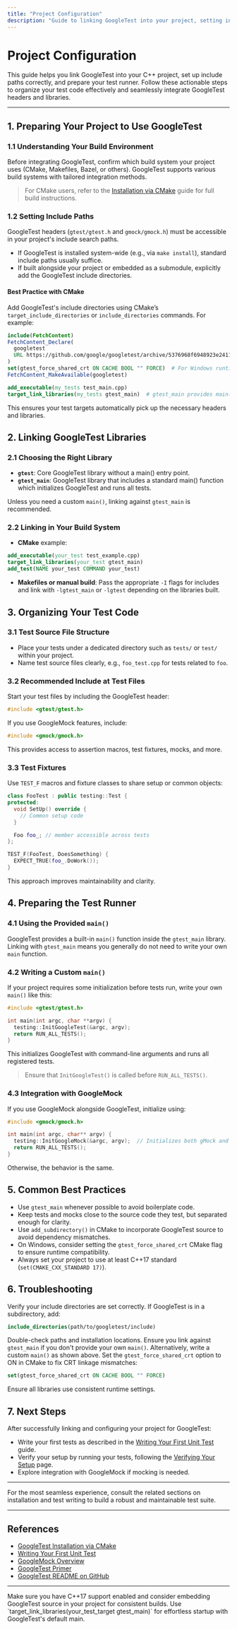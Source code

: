 ```yaml
---
title: "Project Configuration"
description: "Guide to linking GoogleTest into your project, setting include paths, and preparing your test runner. Learn best practices for organizing test code and integrating GoogleTest headers."
---
```


# Project Configuration

This guide helps you link GoogleTest into your C++ project, set up include paths correctly, and prepare your test runner. Follow these actionable steps to organize your test code effectively and seamlessly integrate GoogleTest headers and libraries.

---

## 1. Preparing Your Project to Use GoogleTest

### 1.1 Understanding Your Build Environment

Before integrating GoogleTest, confirm which build system your project uses (CMake, Makefiles, Bazel, or others). GoogleTest supports various build systems with tailored integration methods.

> For CMake users, refer to the [Installation via CMake](../getting-started/setup-and-installation/installation-via-cmake.md) guide for full build instructions.

### 1.2 Setting Include Paths

GoogleTest headers (`gtest/gtest.h` and `gmock/gmock.h`) must be accessible in your project's include search paths.

- If GoogleTest is installed system-wide (e.g., via `make install`), standard include paths usually suffice.
- If built alongside your project or embedded as a submodule, explicitly add the GoogleTest include directories.

#### Best Practice with CMake

Add GoogleTest's include directories using CMake’s `target_include_directories` or `include_directories` commands. For example:

```cmake
include(FetchContent)
FetchContent_Declare(
  googletest
  URL https://github.com/google/googletest/archive/5376968f6948923e2411081fd9372e71a59d8e77.zip
)
set(gtest_force_shared_crt ON CACHE BOOL "" FORCE)  # For Windows runtime compatibility
FetchContent_MakeAvailable(googletest)

add_executable(my_tests test_main.cpp)
target_link_libraries(my_tests gtest_main)  # gtest_main provides main() function
```

This ensures your test targets automatically pick up the necessary headers and libraries.


## 2. Linking GoogleTest Libraries

### 2.1 Choosing the Right Library

- **`gtest`**: Core GoogleTest library without a main() entry point.
- **`gtest_main`**: GoogleTest library that includes a standard main() function which initializes GoogleTest and runs all tests.


Unless you need a custom `main()`, linking against `gtest_main` is recommended.

### 2.2 Linking in Your Build System

- **CMake** example:

```cmake
add_executable(your_test test_example.cpp)
target_link_libraries(your_test gtest_main)
add_test(NAME your_test COMMAND your_test)
```

- **Makefiles or manual build**: Pass the appropriate `-I` flags for includes and link with `-lgtest_main` or `-lgtest` depending on the libraries built.


## 3. Organizing Your Test Code

### 3.1 Test Source File Structure

- Place your tests under a dedicated directory such as `tests/` or `test/` within your project.
- Name test source files clearly, e.g., `foo_test.cpp` for tests related to `foo`.

### 3.2 Recommended Include at Test Files

Start your test files by including the GoogleTest header:

```cpp
#include <gtest/gtest.h>
```

If you use GoogleMock features, include:

```cpp
#include <gmock/gmock.h>
```

This provides access to assertion macros, test fixtures, mocks, and more.

### 3.3 Test Fixtures

Use `TEST_F` macros and fixture classes to share setup or common objects:

```cpp
class FooTest : public testing::Test {
protected:
  void SetUp() override {
    // Common setup code
  }

  Foo foo_; // member accessible across tests
};

TEST_F(FooTest, DoesSomething) {
  EXPECT_TRUE(foo_.DoWork());
}
```

This approach improves maintainability and clarity.


## 4. Preparing the Test Runner

### 4.1 Using the Provided `main()`

GoogleTest provides a built-in `main()` function inside the `gtest_main` library. Linking with `gtest_main` means you generally do not need to write your own `main` function.

### 4.2 Writing a Custom `main()`

If your project requires some initialization before tests run, write your own `main()` like this:

```cpp
#include <gtest/gtest.h>

int main(int argc, char **argv) {
  testing::InitGoogleTest(&argc, argv);
  return RUN_ALL_TESTS();
}
```

This initializes GoogleTest with command-line arguments and runs all registered tests.

> Ensure that `InitGoogleTest()` is called before `RUN_ALL_TESTS()`.

### 4.3 Integration with GoogleMock

If you use GoogleMock alongside GoogleTest, initialize using:

```cpp
#include <gmock/gmock.h>

int main(int argc, char** argv) {
  testing::InitGoogleMock(&argc, argv);  // Initializes both gMock and gTest
  return RUN_ALL_TESTS();
}
```

Otherwise, the behavior is the same.


## 5. Common Best Practices

- Use `gtest_main` whenever possible to avoid boilerplate code.
- Keep tests and mocks close to the source code they test, but separated enough for clarity.
- Use `add_subdirectory()` in CMake to incorporate GoogleTest source to avoid dependency mismatches.
- On Windows, consider setting the `gtest_force_shared_crt` CMake flag to ensure runtime compatibility.
- Always set your project to use at least C++17 standard (`set(CMAKE_CXX_STANDARD 17)`).


## 6. Troubleshooting

<AccordionGroup title="Troubleshooting Common Linking and Include Issues">
<Accordion title="Cannot find gtest/gtest.h">
Verify your include directories are set correctly. If GoogleTest is in a subdirectory, add:

```cmake
include_directories(path/to/googletest/include)
```

Double-check paths and installation locations.
</Accordion>
<Accordion title="Linker errors related to 'main' function">
Ensure you link against `gtest_main` if you don't provide your own `main()`. Alternatively, write a custom `main()` as shown above.
</Accordion>
<Accordion title="Mismatch of runtime libraries on Visual Studio">
Set the `gtest_force_shared_crt` option to ON in CMake to fix CRT linkage mismatches:

```cmake
set(gtest_force_shared_crt ON CACHE BOOL "" FORCE)
```

Ensure all libraries use consistent runtime settings.
</Accordion>
</AccordionGroup>


## 7. Next Steps

After successfully linking and configuring your project for GoogleTest:

- Write your first tests as described in the [Writing Your First Unit Test](../getting-started/configuration-and-first-test/writing-your-first-unit-test.md) guide.
- Verify your setup by running your tests, following the [Verifying Your Setup](../getting-started/configuration-and-first-test/verifying-your-setup.md) page.
- Explore integration with GoogleMock if mocking is needed.


---

For the most seamless experience, consult the related sections on installation and test writing to build a robust and maintainable test suite.


---

## References

- [GoogleTest Installation via CMake](../getting-started/setup-and-installation/installation-via-cmake.md)
- [Writing Your First Unit Test](../getting-started/configuration-and-first-test/writing-your-first-unit-test.md)
- [GoogleMock Overview](https://google.github.io/googletest/gmock_for_dummies.html)
- [GoogleTest Primer](../docs/primer.md)
- [GoogleTest README on GitHub](https://github.com/google/googletest/blob/main/googletest/README.md)

---

<Check>
Make sure you have C++17 support enabled and consider embedding GoogleTest source in your project for consistent builds.
</Check>

<Info>
Use `target_link_libraries(your_test_target gtest_main)` for effortless startup with GoogleTest's default main.
</Info>
